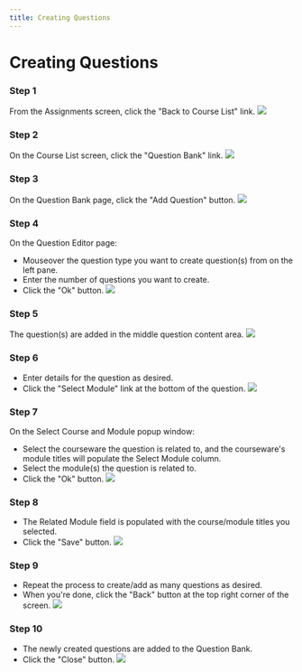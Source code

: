 ```yaml
--- 
title: Creating Questions
--- 
```



# Creating Questions

### Step 1 
From the Assignments screen, click the "Back to Course List" link.
![](/img/ulearning/teacher/assignments08.png)

### Step 2 
On the Course List screen, click the "Question Bank" link.
![](/img/ulearning/teacher/assignments09.png)

### Step 3 
On the Question Bank page, click the "Add Question" button.
![](/img/ulearning/teacher/assignments10.png)

### Step 4 
On the Question Editor page:
- Mouseover the question type you want to create question(s) from on the left pane.
- Enter the number of questions you want to create.
- Click the "Ok" button.
![](/img/ulearning/teacher/assignments11.png)

### Step 5 
The question(s) are added in the middle question content area.
![](/img/ulearning/teacher/assignments12.png)

### Step 6

- Enter details for the question as desired.
- Click the "Select Module" link at the bottom of the question.
![](/img/ulearning/teacher/assignments13.png)

### Step 7 
On the Select Course and Module popup window:
- Select the courseware the question is related to, and the courseware's module titles will populate the Select Module column.
- Select the module(s) the question is related to.
- Click the "Ok" button.
![](/img/ulearning/teacher/assignments14.png)

### Step 8

- The Related Module field is populated with the course/module titles you selected.
- Click the "Save" button.
![](/img/ulearning/teacher/assignments15.png)

### Step 9

- Repeat the process to create/add as many questions as desired.
- When you're done, click the "Back" button at the top right corner of the screen.
![](/img/ulearning/teacher/assignments16.png)

### Step 10

- The newly created questions are added to the Question Bank.
- Click the "Close" button.
![](/img/ulearning/teacher/assignments17.png)